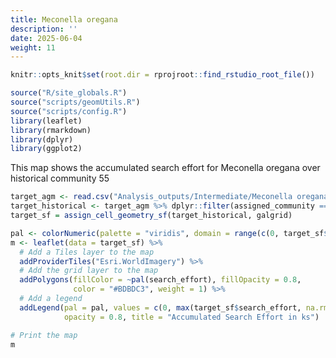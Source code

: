 ```yaml
---
title: Meconella oregana
description: ''
date: 2025-06-04
weight: 11
---
```


```r
knitr::opts_knit$set(root.dir = rprojroot::find_rstudio_root_file())
```

```r
source("R/site_globals.R")
source("scripts/geomUtils.R")
source("scripts/config.R")
library(leaflet)
library(rmarkdown)
library(dplyr)
library(ggplot2)
```

This map shows the accumulated search effort for Meconella oregana over historical community 55

```r
target_agm <- read.csv("Analysis_outputs/Intermediate/Meconella oregana_accepted_grouped_merged.csv")
target_historical <- target_agm %>% dplyr::filter(assigned_community == 55)
target_sf = assign_cell_geometry_sf(target_historical, galgrid)

pal <- colorNumeric(palette = "viridis", domain = range(c(0, target_sf$search_effort), na.rm = TRUE))
m <- leaflet(data = target_sf) %>%
  # Add a Tiles layer to the map
  addProviderTiles("Esri.WorldImagery") %>%
  # Add the grid layer to the map
  addPolygons(fillColor = ~pal(search_effort), fillOpacity = 0.8, 
              color = "#BDBDC3", weight = 1) %>%
  # Add a legend
  addLegend(pal = pal, values = c(0, max(target_sf$search_effort, na.rm = TRUE)),
            opacity = 0.8, title = "Accumulated Search Effort in ks")

# Print the map
m

```
